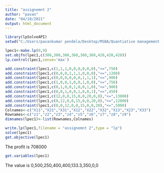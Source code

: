 ---
title: "assignemnt 2"
author: "pavan"
date: "04/10/2021"
output: html_document
---

```{r }
library(lpSolveAPI)
setwd("C:/Users/pavankumar pendela/Desktop/MSBA/Quantiative management Dr.Wu")
```

```{r }
lpec1<-make.lp(0,9)
set.objfn(lpec1,c(300,300,300,360,360,360,420,420,420))
lp.control(lpec1,sense='max')
```


```{r }
add.constraint(lpec1,c(1,1,1,0,0,0,0,0,0),"<=",750)
add.constraint(lpec1,c(0,0,0,1,1,1,0,0,0),"<=",1200)
add.constraint(lpec1,c(0,0,0,0,0,0,1,1,1),"<=",900)
add.constraint(lpec1,c(1,0,0,1,0,0,1,0,0),"<=",750)
add.constraint(lpec1,c(0,1,0,0,1,0,0,1,0),"<=",900)
add.constraint(lpec1,c(0,0,1,0,0,1,0,0,1),"<=",450)
add.constraint(lpec1,c(12,0,0,15,0,0,20,0,0),"<=",13000)
add.constraint(lpec1,c(0,12,0,0,15,0,0,20,0),"<=",12000)
add.constraint(lpec1,c(0,0,12,0,0,15,0,0,20),"<=",5000)
Colnames<-c("X11","X21","X31","X12","X22","X32","X13","X23","X33")
Rownames<-c("z1","z2","z3","z4","z5","z6","z7","z8","z9")
dimnames(lpec1)<-list(Rownames,Colnames)
```


```{r }
write.lp(lpec1,filename = "assignemnt 2",type = "lp")
solve(lpec1)
get.objective(lpec1)
```
The profit is 708000
```{r }
get.variables(lpec1)
```
The value is 0,500,250,400,400,133.3,350,0,0

```{r }
```